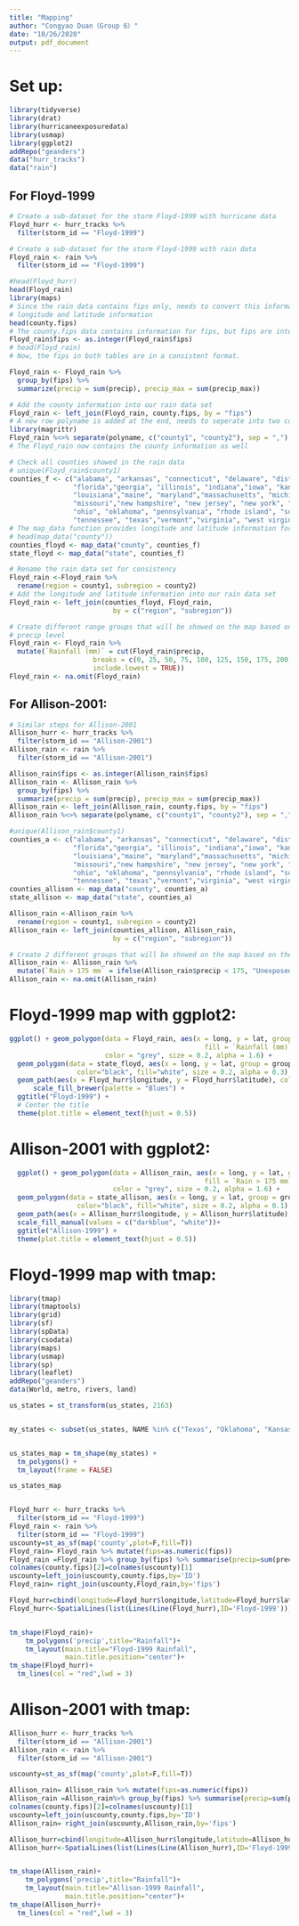---
title: "Mapping"
author: "Congyao Duan（Group 6）"
date: "10/26/2020"
output: pdf_document
---

# Set up:
```{r, message=FALSE}
library(tidyverse)
library(drat)
library(hurricaneexposuredata)
library(usmap)
library(ggplot2)
addRepo("geanders")
data("hurr_tracks")
data("rain")
```

## For Floyd-1999
```{r}
# Create a sub-dataset for the storm Floyd-1999 with hurricane data
Floyd_hurr <- hurr_tracks %>% 
  filter(storm_id == "Floyd-1999")
```

```{r}
# Create a sub-dataset for the storm Floyd-1999 with rain data
Floyd_rain <- rain %>% 
  filter(storm_id == "Floyd-1999")
```


```{r, message=FALSE}
#head(Floyd_hurr)
head(Floyd_rain)
library(maps)
# Since the rain data contains fips only, needs to convert this information into
# longitude and latitude information 
head(county.fips)
# The county.fips data contains information for fips, but fips are integers
Floyd_rain$fips <- as.integer(Floyd_rain$fips)
# head(Floyd_rain)
# Now, the fips in both tables are in a consistent format. 
```

```{r, message=FALSE}
Floyd_rain <- Floyd_rain %>% 
  group_by(fips) %>% 
  summarize(precip = sum(precip), precip_max = sum(precip_max))
```

```{r, message=FALSE}
# Add the county information into our rain data set
Floyd_rain <- left_join(Floyd_rain, county.fips, by = "fips")
# A new row polyname is added at the end, needs to seperate into two columns
library(magrittr)
Floyd_rain %<>% separate(polyname, c("county1", "county2"), sep = ",")
# The Floyd_rain now contains the county information as well
```

```{r}
# Check all counties showed in the rain data
# unique(Floyd_rain$county1)
counties_f <- c("alabama", "arkansas", "connecticut", "delaware", "district of columbia",
                "florida","georgia", "illinois", "indiana","iowa", "kansas", "kentucky", 
                "louisiana","maine", "maryland","massachusetts", "michigan", "mississippi",
                "missouri","new hampshire", "new jersey", "new york", "north carolina", 
                "ohio", "oklahoma", "pennsylvania", "rhode island", "south carolina",
                "tennessee", "texas","vermont","virginia", "west virginia", "wisconsin")  
# The map_data function provides longitude and latitude information for conuties
# head(map_data("county"))
counties_floyd <- map_data("county", counties_f)
state_floyd <- map_data("state", counties_f)
```

```{r}
# Rename the rain data set for consistency
Floyd_rain <-Floyd_rain %>% 
  rename(region = county1, subregion = county2)
# Add the longitude and latitude information into our rain data set
Floyd_rain <- left_join(counties_floyd, Floyd_rain,
                          by = c("region", "subregion"))
```


```{r}
# Create different range groups that will be showed on the map based on the 
# precip level
Floyd_rain <- Floyd_rain %>% 
  mutate(`Rainfall (mm)` = cut(Floyd_rain$precip, 
                     breaks = c(0, 25, 50, 75, 100, 125, 150, 175, 200, 225),
                     include.lowest = TRUE))
Floyd_rain <- na.omit(Floyd_rain)
```


## For Allison-2001:

```{r}
# Similar steps for Allison-2001
Allison_hurr <- hurr_tracks %>% 
  filter(storm_id == "Allison-2001")
Allison_rain <- rain %>% 
  filter(storm_id == "Allison-2001")
```

```{r, message=FALSE}
Allison_rain$fips <- as.integer(Allison_rain$fips)
Allison_rain <- Allison_rain %>% 
  group_by(fips) %>% 
  summarize(precip = sum(precip), precip_max = sum(precip_max))
Allison_rain <- left_join(Allison_rain, county.fips, by = "fips")
Allison_rain %<>% separate(polyname, c("county1", "county2"), sep = ",")
```

```{r}
#unique(Allison_rain$county1)
counties_a <- c("alabama", "arkansas", "connecticut", "delaware", "district of columbia",
                "florida","georgia", "illinois", "indiana","iowa", "kansas", "kentucky", 
                "louisiana","maine", "maryland","massachusetts", "michigan", "mississippi",
                "missouri","new hampshire", "new jersey", "new york", "north carolina", 
                "ohio", "oklahoma", "pennsylvania", "rhode island", "south carolina",
                "tennessee", "texas","vermont","virginia", "west virginia", "wisconsin")  
counties_allison <- map_data("county", counties_a)
state_allison <- map_data("state", counties_a)
```

```{r}
Allison_rain <-Allison_rain %>% 
  rename(region = county1, subregion = county2)
Allison_rain <- left_join(counties_allison, Allison_rain,
                          by = c("region", "subregion"))
```

```{r}
# Create 2 different groups that will be showed on the map based on the precip level
Allison_rain <- Allison_rain %>% 
  mutate(`Rain > 175 mm` = ifelse(Allison_rain$precip < 175, "Unexposed", "Exposed"))
Allison_rain <- na.omit(Allison_rain)
```


# Floyd-1999 map with ggplot2:

```{r}
ggplot() + geom_polygon(data = Floyd_rain, aes(x = long, y = lat, group = group, 
                                                 fill = `Rainfall (mm)`), 
                        color = "grey", size = 0.2, alpha = 1.6) + 
  geom_polygon(data = state_floyd, aes(x = long, y = lat, group = group),
                 color="black", fill="white", size = 0.2, alpha = 0.3) +
  geom_path(aes(x = Floyd_hurr$longitude, y = Floyd_hurr$latitude), color = "red") +
      scale_fill_brewer(palette = "Blues") +
  ggtitle("Floyd-1999") +
  # Center the title
  theme(plot.title = element_text(hjust = 0.5))
```



# Allison-2001 with ggplot2:

```{r}
  ggplot() + geom_polygon(data = Allison_rain, aes(x = long, y = lat, group = group, 
                                                 fill = `Rain > 175 mm`), 
                          color = "grey", size = 0.2, alpha = 1.6) +
  geom_polygon(data = state_allison, aes(x = long, y = lat, group = group),
                 color="black", fill="white", size = 0.2, alpha = 0.1) +
  geom_path(aes(x = Allison_hurr$longitude, y = Allison_hurr$latitude), color = "red") +
  scale_fill_manual(values = c("darkblue", "white"))+ 
  ggtitle("Allison-1999") +
  theme(plot.title = element_text(hjust = 0.5))
```

# Floyd-1999 map with tmap:

```{r}
library(tmap)
library(tmaptools)
library(grid)
library(sf)
library(spData)
library(csodata) 
library(maps)
library(usmap)
library(sp)
library(leaflet)
addRepo("geanders")
data(World, metro, rivers, land)

us_states = st_transform(us_states, 2163)


my_states <- subset(us_states, NAME %in% c("Texas", "Oklahoma", "Kansas", "Louisiana", "Arkansas","Missouri", "Lowa", "Wisconsin", "Michigan", "Illinois", "Indiana", "Ohio", "Kentucky", "Tennessee", "Alabama", "Mississippi", "Florida", "Georgia", "South Carolina", "North Carolina", "Virginia",  "West Virginia", "Maryland", "Delaware", "Pennsylvania", "New Jersey", "New York", "Connecticut", "Rhode Island", "Massachusetts", "Vermont", "New Hampshire","Iowa", "Maine"))


us_states_map = tm_shape(my_states) +
  tm_polygons() + 
  tm_layout(frame = FALSE)

us_states_map



```


```{r}
Floyd_hurr <- hurr_tracks %>% 
  filter(storm_id == "Floyd-1999")
Floyd_rain <- rain %>% 
  filter(storm_id == "Floyd-1999")
uscounty=st_as_sf(map('county',plot=F,fill=T))
Floyd_rain= Floyd_rain %>% mutate(fips=as.numeric(fips))
Floyd_rain =Floyd_rain %>% group_by(fips) %>% summarise(precip=sum(precip)) 
colnames(county.fips)[2]=colnames(uscounty)[1]
uscounty=left_join(uscounty,county.fips,by='ID')
Floyd_rain= right_join(uscounty,Floyd_rain,by='fips')

Floyd_hurr=cbind(longitude=Floyd_hurr$longitude,latitude=Floyd_hurr$latitude)
Floyd_hurr<-SpatialLines(list(Lines(Line(Floyd_hurr),ID='Floyd-1999')))


tm_shape(Floyd_rain)+
    tm_polygons('precip',title="Rainfall")+
    tm_layout(main.title="Floyd-1999 Rainfall",
              main.title.position="center")+
tm_shape(Floyd_hurr)+
  tm_lines(col = "red",lwd = 3)

```

# Allison-2001 with tmap:

```{r}
Allison_hurr <- hurr_tracks %>% 
  filter(storm_id == "Allison-2001")
Allison_rain <- rain %>% 
  filter(storm_id == "Allison-2001")

uscounty=st_as_sf(map('county',plot=F,fill=T))

Allison_rain= Allison_rain %>% mutate(fips=as.numeric(fips))
Allison_rain =Allison_rain%>% group_by(fips) %>% summarise(precip=sum(precip)) 
colnames(county.fips)[2]=colnames(uscounty)[1]
uscounty=left_join(uscounty,county.fips,by='ID')
Allison_rain= right_join(uscounty,Allison_rain,by='fips')

Allison_hurr=cbind(longitude=Allison_hurr$longitude,latitude=Allison_hurr$latitude)
Allison_hurr<-SpatialLines(list(Lines(Line(Allison_hurr),ID='Floyd-1999')))


tm_shape(Allison_rain)+
    tm_polygons('precip',title="Rainfall")+
    tm_layout(main.title="Allison-1999 Rainfall",
              main.title.position="center")+
tm_shape(Allison_hurr)+
  tm_lines(col = "red",lwd = 3)



```